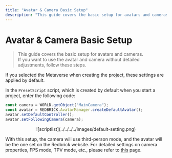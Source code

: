 ```yaml
---
title: "Avatar & Camera Basic Setup"
description: "This guide covers the basic setup for avatars and cameras in Redbrick projects."
---
```


# Avatar & Camera Basic Setup

> This guide covers the basic setup for avatars and cameras.  
If you want to use the avatar and camera without detailed adjustments, follow these steps.  

<Callout type="warning">
  If you selected the Metaverse when creating the project, these settings are applied by default.
</Callout>

In the `PresetScript` script, which is created by default when you start a project, enter the following code:

```js copy showLineNumbers filename="PresetScript"
const camera = WORLD.getObject("MainCamera");
const avatar = REDBRICK.AvatarManager.createDefaultAvatar();
avatar.setDefaultController();
avatar.setFollowingCamera(camera);
```

<Callout type="info">
  <center>![scriptlist](../../../../images/default-setting.png)</center>
</Callout>

With this setup, the camera will use third-person mode, and the avatar will be the one set on the Redbrick website.
For detailed settings on camera properties, FPS mode, TPV mode, etc., please refer to [this](../built-in/three/perspective) page.